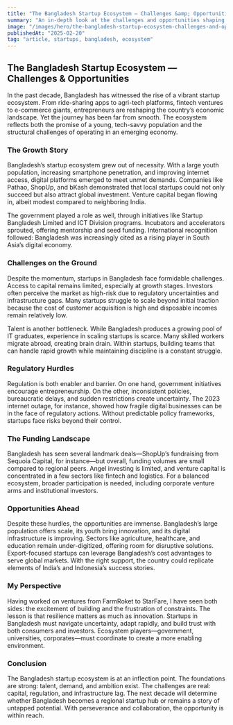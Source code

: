 ```yaml
---
title: "The Bangladesh Startup Ecosystem — Challenges &amp; Opportunities"
summary: "An in-depth look at the challenges and opportunities shaping Bangladesh’s startup ecosystem and its global potential."
image: "/images/hero/the-bangladesh-startup-ecosystem-challenges-and-opportunities.jpg"
publishedAt: "2025-02-20"
tag: "article, startups, bangladesh, ecosystem"
---
```


## The Bangladesh Startup Ecosystem — Challenges &amp; Opportunities

In the past decade, Bangladesh has witnessed the rise of a vibrant startup ecosystem. From ride-sharing apps to agri-tech platforms, fintech ventures to e-commerce giants, entrepreneurs are reshaping the country’s economic landscape. Yet the journey has been far from smooth. The ecosystem reflects both the promise of a young, tech-savvy population and the structural challenges of operating in an emerging economy.

### The Growth Story

Bangladesh’s startup ecosystem grew out of necessity. With a large youth population, increasing smartphone penetration, and improving internet access, digital platforms emerged to meet unmet demands. Companies like Pathao, ShopUp, and bKash demonstrated that local startups could not only succeed but also attract global investment. Venture capital began flowing in, albeit modest compared to neighboring India.

The government played a role as well, through initiatives like Startup Bangladesh Limited and ICT Division programs. Incubators and accelerators sprouted, offering mentorship and seed funding. International recognition followed: Bangladesh was increasingly cited as a rising player in South Asia’s digital economy.

### Challenges on the Ground

Despite the momentum, startups in Bangladesh face formidable challenges. Access to capital remains limited, especially at growth stages. Investors often perceive the market as high-risk due to regulatory uncertainties and infrastructure gaps. Many startups struggle to scale beyond initial traction because the cost of customer acquisition is high and disposable incomes remain relatively low.

Talent is another bottleneck. While Bangladesh produces a growing pool of IT graduates, experience in scaling startups is scarce. Many skilled workers migrate abroad, creating brain drain. Within startups, building teams that can handle rapid growth while maintaining discipline is a constant struggle.

### Regulatory Hurdles

Regulation is both enabler and barrier. On one hand, government initiatives encourage entrepreneurship. On the other, inconsistent policies, bureaucratic delays, and sudden restrictions create uncertainty. The 2023 internet outage, for instance, showed how fragile digital businesses can be in the face of regulatory actions. Without predictable policy frameworks, startups face risks beyond their control.

### The Funding Landscape

Bangladesh has seen several landmark deals—ShopUp’s fundraising from Sequoia Capital, for instance—but overall, funding volumes are small compared to regional peers. Angel investing is limited, and venture capital is concentrated in a few sectors like fintech and logistics. For a balanced ecosystem, broader participation is needed, including corporate venture arms and institutional investors.

### Opportunities Ahead

Despite these hurdles, the opportunities are immense. Bangladesh’s large population offers scale, its youth bring innovation, and its digital infrastructure is improving. Sectors like agriculture, healthcare, and education remain under-digitized, offering room for disruptive solutions. Export-focused startups can leverage Bangladesh’s cost advantages to serve global markets. With the right support, the country could replicate elements of India’s and Indonesia’s success stories.

### My Perspective

Having worked on ventures from FarmRoket to StarFare, I have seen both sides: the excitement of building and the frustration of constraints. The lesson is that resilience matters as much as innovation. Startups in Bangladesh must navigate uncertainty, adapt rapidly, and build trust with both consumers and investors. Ecosystem players—government, universities, corporates—must coordinate to create a more enabling environment.

### Conclusion

The Bangladesh startup ecosystem is at an inflection point. The foundations are strong: talent, demand, and ambition exist. The challenges are real: capital, regulation, and infrastructure lag. The next decade will determine whether Bangladesh becomes a regional startup hub or remains a story of untapped potential. With perseverance and collaboration, the opportunity is within reach.
